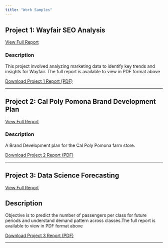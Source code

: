 ```yaml
---
title: "Work Samples"
---
```


## Project 1: Wayfair SEO Analysis

<a href="WAYFAIR_SEO.pdf" target="_blank" class="btn btn-primary">View Full Report</a>

### Description

This project involved analyzing marketing data to identify key trends and insights for Wayfair. The full report is available to view in PDF format above

[Download Project 1 Report (PDF)](WAYFAIR_SEO.pdf)

------------------------------------------------------------------------

## Project 2: Cal Poly Pomona Brand Development Plan

<a href="CPP_Brand.pdf" target="_blank" class="btn btn-primary">View Full Report</a>

### Description

A Brand Development plan for the Cal Poly Pomona farm store.

[Download Project 2 Report (PDF)](CPP_Brand.pdf)

------------------------------------------------------------------------

## Project 3: Data Science Forecasting

<a href="Market%20Forecasting%20Project.pdf" target="_blank" class="btn btn-primary">View Full Report</a>

## Description

Objective is to predict the number of passengers per class for future periods and understand demand pattern across classes.The full report is available to view in PDF format above

[Download Project 3 Report (PDF)](Market%20Forecasting%20Project.pdf)

------------------------------------------------------------------------
